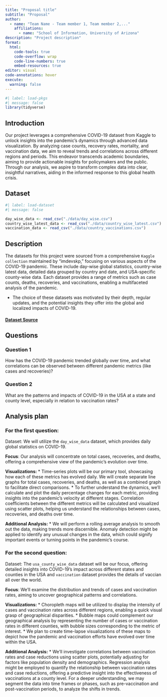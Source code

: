 ```yaml
---
title: "Proposal title"
subtitle: "Proposal"
author: 
  - name: "Team Name - Team member 1, Team member 2,..."
    affiliations:
      - name: "School of Information, University of Arizona"
description: "Project description"
format:
  html:
    code-tools: true
    code-overflow: wrap
    code-line-numbers: true
    embed-resources: true
editor: visual
code-annotations: hover
execute:
  warning: false
---
```


```r
#| label: load-pkgs
#| message: false
library(tidyverse)
```
## Introduction 

Our project leverages a comprehensive COVID-19 dataset from Kaggle to unlock insights into the pandemic's dynamics through advanced data visualization. By analyzing case counts, recovery rates, mortality, and vaccination data, we aim to reveal trends and correlations across different regions and periods. This endeavor transcends academic boundaries, aiming to provide actionable insights for policymakers and the public. Through our analysis, we aspire to transform complex data into clear, insightful narratives, aiding in the informed response to this global health crisis.

## Dataset
```r
#| label: load-dataset
#| message: false

day_wise_data <- read_csv("./data/day_wise.csv")
country_wise_latest_data <- read_csv("./data/country_wise_latest.csv")
vaccination_data <- read_csv("./data/country_vaccinations.csv")
```

## Description

The datasets for this project were sourced from a comprehensive `Kaggle collection` maintained by "imdevskp," focusing on various aspects of the COVID-19 pandemic. These include day-wise global statistics, country-wise latest data, detailed data grouped by country and date, and USA-specific county-wise data. Each dataset provides a range of metrics such as case counts, deaths, recoveries, and vaccinations, enabling a multifaceted analysis of the pandemic. 

* The choice of these datasets was motivated by their depth, regular updates, and the potential insights they offer into the global and localized impacts of COVID-19.

#### [Dataset Source](https://www.kaggle.com/datasets/imdevskp/corona-virus-report?resource=download&select=country_wise_latest.csv)

## Questions

### Question 1
How has the COVID-19 pandemic trended globally over time, and what correlations can be observed between different pandemic metrics (like cases and recoveries)?

### Question 2
What are the patterns and impacts of COVID-19 in the USA at a state and county level, especially in relation to vaccination rates?


## Analysis plan

### For the first question:

Dataset: We will utilize the `day_wise_data` dataset, which provides daily global statistics on COVID-19.

**Focus**: Our analysis will concentrate on total cases, recoveries, and deaths, offering a comprehensive view of the pandemic's evolution over time.

**Visualizations:**
* Time-series plots will be our primary tool, showcasing how each of these metrics has evolved daily. We will create separate line graphs for total cases, recoveries, and deaths, as well as a combined graph to facilitate direct comparisons.
* To further understand the dynamics, we'll calculate and plot the daily percentage changes for each metric, providing insights into the pandemic's velocity at different stages.
Correlation coefficients between the different metrics will be calculated and visualized using scatter plots, helping us understand the relationships between cases, recoveries, and deaths over time.

**Additional Analysis:**
* We will perform a rolling average analysis to smooth out the data, making trends more discernible.
Anomaly detection might be applied to identify any unusual changes in the data, which could signify important events or turning points in the pandemic's course.

### For the second question:

Dataset: The `usa_county_wise_data` dataset will be our focus, offering detailed insights into COVID-19's impact across different states and counties in the USA and `vaccination` dataset provides the details of vaccian all over the world.

**Focus**: We'll examine the distribution and trends of cases and vaccination rates, aiming to uncover geographical patterns and correlations.

**Visualizations:**
* Choropleth maps will be utilized to display the intensity of cases and vaccination rates across different regions, enabling a quick visual grasp of geographical disparities.
* Bubble maps could complement our geographical analysis by representing the number of cases or vaccination rates in different counties, with bubble sizes corresponding to the metric of interest.
* We plan to create time-lapse visualizations of these maps to depict how the pandemic and vaccination efforts have evolved over time within the USA.

**Additional Analysis:**
* We'll investigate correlations between vaccination rates and case reductions using scatter plots, potentially adjusting for factors like population density and demographics.
Regression analysis might be employed to quantify the relationship between vaccination rates and case reductions, offering a predictive insight into the effectiveness of vaccinations at a county level.
For a deeper understanding, we may segment the data into time frames or phases, such as pre-vaccination and post-vaccination periods, to analyze the shifts in trends.

